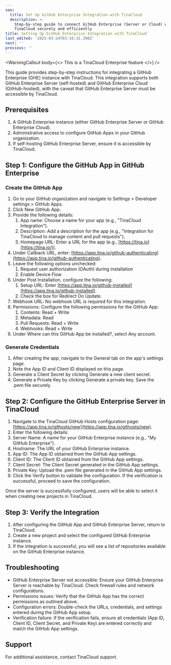 ```yaml
---
seo:
  title: Set Up GitHub Enterprise Integration with TinaCloud
  description: >-
    Step-by-step guide to connect GitHub Enterprise (Server or Cloud) with
    TinaCloud securely and efficiently
title: Setting Up GitHub Enterprise Integration with TinaCloud
last_edited: '2025-03-24T03:16:31.390Z'
next: ''
previous: ''
---
```


<WarningCallout
  body={<>
    This is a TinaCloud Enterprise feature
  </>}
/>

This guide provides step-by-step instructions for integrating a GitHub Enterprise (GHE) instance with TinaCloud. This integration supports both GitHub Enterprise Server (self-hosted) and GitHub Enterprise Cloud (GitHub-hosted), with the caveat that GitHub Enterprise Server must be accessible by TinaCloud.

## Prerequisites

1. A GitHub Enterprise instance (either GitHub Enterprise Server or GitHub Enterprise Cloud).
2. Administrative access to configure GitHub Apps in your GitHub organization.
3. If self-hosting GitHub Enterprise Server, ensure it is accessible by TinaCloud.

## Step 1: Configure the GitHub App in GitHub Enterprise

### Create the GitHub App

1. Go to your GitHub organization and navigate to Settings > Developer settings > GitHub Apps.
2. Click New GitHub App.
3. Provide the following details:
   1. App name: Choose a name for your app (e.g., "TinaCloud Integration").
   2. Description: Add a description for the app (e.g., "Integration for TinaCloud to manage content and pull requests").
   3. Homepage URL: Enter a URL for the app (e.g., [https://tina.io](https://tina.io/)).
4. Under Callback URL, enter: [https://app.tina.io/github-authenticating](https://app.tina.io/github-authenticating).
5. Leave the following options unchecked:
   1. Request user authorization (OAuth) during installation
   2. Enable Device Flow
6. Under Post Installation, configure the following:
   1. Setup URL: Enter [https://app.tina.io/github-installed](https://app.tina.io/github-installed).
   2. Check the box for Redirect On Update.
7. Webhook URL: No webhook URL is required for this integration.
8. Permissions: Configure the following permissions for the GitHub App:
   1. Contents: Read + Write
   2. Metadata: Read
   3. Pull Requests: Read + Write
   4. Webhooks: Read + Write
9. Under Where can this GitHub App be installed?, select Any account.

### Generate Credentials

1. After creating the app, navigate to the General tab on the app's settings page.
2. Note the App ID and Client ID displayed on this page.
3. Generate a Client Secret by clicking Generate a new client secret.
4. Generate a Private Key by clicking Generate a private key. Save the .pem file securely.

## Step 2: Configure the GitHub Enterprise Server in TinaCloud

1. Navigate to the TinaCloud GitHub Hosts configuration page: [https://app.tina.io/githosts/new](https://app.tina.io/githosts/new).
2. Enter the following details:
3. Server Name: A name for your GitHub Enterprise instance (e.g., "My GitHub Enterprise").
4. Hostname: The URL of your GitHub Enterprise instance.
5. App ID: The App ID obtained from the GitHub App settings.
6. Client ID: The Client ID obtained from the GitHub App settings.
7. Client Secret: The Client Secret generated in the GitHub App settings.
8. Private Key: Upload the .pem file generated in the GitHub App settings.
9. Click the Verify button to validate the configuration. If the verification is successful, proceed to save the configuration.

Once the server is successfully configured, users will be able to select it when creating new projects in TinaCloud.

## Step 3: Verify the Integration

1. After configuring the GitHub App and GitHub Enterprise Server, return to TinaCloud.
2. Create a new project and select the configured GitHub Enterprise instance.
3. If the integration is successful, you will see a list of repositories available on the GitHub Enterprise instance.

## Troubleshooting

* GitHub Enterprise Server not accessible: Ensure your GitHub Enterprise Server is reachable by TinaCloud. Check firewall rules and network configurations.
* Permissions issues: Verify that the GitHub App has the correct permissions as outlined above.
* Configuration errors: Double-check the URLs, credentials, and settings entered during the GitHub App setup.
* Verification failure: If the verification fails, ensure all credentials (App ID, Client ID, Client Secret, and Private Key) are entered correctly and match the GitHub App settings.

## Support

For additional assistance, contact TinaCloud support.
